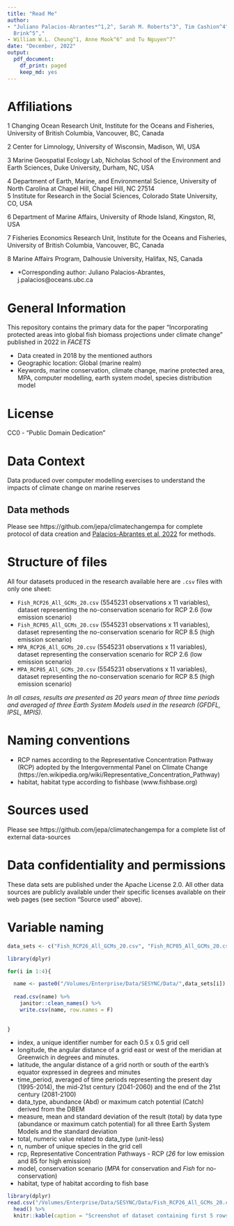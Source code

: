 ```yaml
---
title: "Read Me"
author:
- "Juliano Palacios-Abrantes*^1,2^, Sarah M. Roberts^3^, Tim Cashion^4^, Talya ten
  Brink^5^,"
- William W.L. Cheung^1, Anne Mook^6^ and Tu Nguyen^7^
date: "December, 2022"
output:
  pdf_document:
    df_print: paged
    keep_md: yes
---
```


# Affiliations

1 Changing Ocean Research Unit, Institute for the Oceans and Fisheries, University of British Columbia, Vancouver, BC, Canada

2 Center for Limnology, University of Wisconsin, Madison, WI, USA

3 Marine Geospatial Ecology Lab, Nicholas School of the Environment and Earth Sciences, Duke University, Durham, NC, USA

4 Department of Earth, Marine, and Environmental Science, University of North Carolina at Chapel Hill, Chapel Hill, NC 27514	
5 Institute for Research in the Social Sciences, Colorado State University, CO, USA

6 Department of Marine Affairs, University of Rhode Island, Kingston, RI, USA

7 Fisheries Economics Research Unit, Institute for the Oceans and Fisheries, University of British Columbia, Vancouver, BC, Canada

8 Marine Affairs Program, Dalhousie University, Halifax, NS, Canada

- *Corresponding author: Juliano Palacios-Abrantes, j.palacios@oceans.ubc.ca

# General Information

This repository contains the primary data for the paper "Incorporating protected areas into global fish biomass projections under climate change" published in 2022 in *FACETS*

- Data created in 2018 by the mentioned authors 
- Geographic location: Global (marine realm)
- Keywords, marine conservation, climate change, marine protected area, MPA, computer modelling, earth system model, species distribution model

# License

CC0 - "Public Domain Dedication" 

# Data Context

Data produced over computer modelling exercises to understand the impacts of climate change on marine reserves

## Data methods

Please see https://github.com/jepa/climatechangempa for complete protocol of data creation and [Palacios-Abrantes et al, 2022]() for methods.

# Structure of files 

All four datasets produced in the research available here are `.csv` files with only one sheet:

- `Fish_RCP26_All_GCMs_20.csv` (5545231 observations x 11 variables), dataset representing the no-conservation scenario for RCP 2.6 (low emission scenario)
- `Fish_RCP85_All_GCMs_20.csv` (5545231 observations x 11 variables), dataset representing the no-conservation scenario for RCP 8.5 (high emission scenario)
- `MPA_RCP26_All_GCMs_20.csv` (5545231 observations x 11 variables), dataset representing the conservation scenario for RCP 2.6 (low emission scenario)
- `MPA_RCP85_All_GCMs_20.csv` (5545231 observations x 11 variables), dataset representing the no-conservation scenario for RCP 8.5 (high emission scenario)

*In all cases, results are presented as 20 years mean of three time periods and averaged of three Earth System Models used in the research (GFDFL, IPSL, MPIS).*

# Naming conventions

- RCP names according to the Representative Concentration Pathway (RCP) adopted by the Intergovernmental Panel on Climate Change (https://en.wikipedia.org/wiki/Representative_Concentration_Pathway)
- habitat, habitat type according to fishbase (www.fishbase.org)

# Sources used

Please see https://github.com/jepa/climatechangempa for a complete list of external data-sources

# Data confidentiality and permissions

These data sets are published under the Apache License 2.0. All other data sources are publicly available under their specific licenses available on their web pages (see section "Source used" above). 

# Variable naming 


```r

data_sets <- c("Fish_RCP26_All_GCMs_20.csv", "Fish_RCP85_All_GCMs_20.csv", "MPA_RCP26_All_GCMs_20.csv", "MPA_RCP85_All_GCMs_20.csv")

library(dplyr)

for(i in 1:4){

  name <- paste0("/Volumes/Enterprise/Data/SESYNC/Data/",data_sets[i])
  
  read.csv(name) %>% 
    janitor::clean_names() %>% 
    write.csv(name, row.names = F)
    
  
}

```


- index, a unique identifier number for each 0.5 x 0.5 grid cell
- longitude, the angular distance of a grid east or west of the meridian at Greenwich in degrees and minutes.
- latitude, the angular distance of a grid north or south of the earth's equator expressed in degrees and minutes
- time_period, averaged of time periods representing the present day (1995-2014), the mid-21st century (2041-2060) and the end of the 21st century (2081-2100)
- data_type, abundance (Abd) or maximum catch potential (Catch) derived from the DBEM
- measure, mean and standard deviation of the result (total) by data type (abundance or maximum catch potential) for all three Earth System Models and the standard deviation
- total, numeric value related to data_type (unit-less)
- n, number of unique species in the grid cell
- rcp, Representative Concentration Pathways - RCP (*26* for low emission and 85 for high emission)
- model, conservation scenario (*MPA* for conservation and *Fish* for no-conservation)
- habitat, type of habitat according to fish base

```r
library(dplyr)
read.csv("/Volumes/Enterprise/Data/SESYNC/Data/Fish_RCP26_All_GCMs_20.csv") %>% 
  head() %>% 
  knitr::kable(caption = "Screenshot of dataset containing first 5 rows for reference")

```